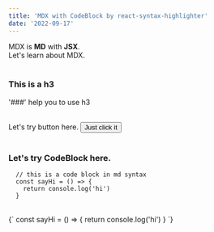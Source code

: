 ```yaml
---
title: 'MDX with CodeBlock by react-syntax-highlighter'
date: '2022-09-17'
---
```


<div>
  MDX is <strong>MD</strong> with <strong>JSX</strong>. <br />
  Let's learn about MDX.
</div>

<br />

### This is a h3

'###' help you to use h3

<br />

<div>
  Let's try button here.
  <Button>Just click it</Button>
</div>

<br />

### Let's try CodeBlock here.

```
  // this is a code block in md syntax
  const sayHi = () => {
    return console.log('hi')
  }
```

<br />

<CodeBlock>
  {`
    const sayHi = () => {
      return console.log('hi')
    } 
  `}
</CodeBlock>
